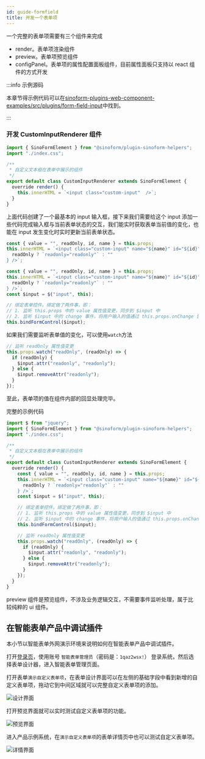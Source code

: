 ```yaml
---
id: guide-formfield
title: 开发一个表单项
---
```


一个完整的表单项需要有三个组件来完成

- render。表单项渲染组件
- preview。表单项预览组件
- configPanel。表单项的属性配置面板组件，目前属性面板只支持以 react 组件的方式开发

:::info 示例源码

本章节得示例代码可以在[sinoform-plugins-web-component-examples/src/plugins/form-field-input](https://gitee.com/sinoui/sinoform-plugins-web-component-examples/tree/master/src/plugins/form-field-input)中找到。

:::

### 开发 CustomInputRenderer 组件

```ts
import { SinoFormElement } from "@sinoform/plugin-sinoform-helpers";
import "./index.css";

/**
 * 自定义文本框在表单中展示的组件
 */
export default class CustomInputRenderer extends SinoFormElement {
  override render() {
    this.innerHTML = `<input class="custom-input"  />`;
  }
}
```

上面代码创建了一个最基本的 input 输入框，接下来我们需要给这个 input 添加一些代码完成输入框与当前表单状态的交互，我们能实时获取表单当前值的变化，也能在 input 发生变化时实时更新当前表单状态。

```typescript
const { value = "", readOnly, id, name } = this.props;
this.innerHTML = `<input class="custom-input" name="${name}" id="${id}" value="${value}" ${
  readOnly ? `readonly="readonly"` : ""
} />`;

const { value = "", readOnly, id, name } = this.props;
this.innerHTML = `<input class="custom-input" name="${name}" id="${id}" value="${value}" ${
  readOnly ? `readonly="readonly"` : ""
} />`;
const $input = $("input", this);

// 绑定表单控件。绑定做了两件事，即：
// 1. 监听 this.props 中的 value 属性值变更，同步到 $input 中
// 2. 监听 $input 中的 change 事件，将用户输入的值通过 this.props.onChange 告知智能表单
this.bindFormControl($input);
```

如果我们需要监听表单值的变化，可以使用`watch`方法

```typescript
// 监听 readOnly 属性值变更
this.props.watch("readOnly", (readOnly) => {
  if (readOnly) {
    $input.attr("readonly", "readonly");
  } else {
    $input.removeAttr("readonly");
  }
});
```

至此，表单项的值在组件内部的回显处理完毕。

完整的示例代码

```ts
import $ from "jquery";
import { SinoFormElement } from "@sinoform/plugin-sinoform-helpers";
import "./index.css";

/**
 * 自定义文本框在表单中展示的组件
 */
export default class CustomInputRenderer extends SinoFormElement {
  override render() {
    const { value = "", readOnly, id, name } = this.props;
    this.innerHTML = `<input class="custom-input" name="${name}" id="${id}" value="${value}" ${
      readOnly ? `readonly="readonly"` : ""
    } />`;
    const $input = $("input", this);

    // 绑定表单控件。绑定做了两件事，即：
    // 1. 监听 this.props 中的 value 属性值变更，同步到 $input 中
    // 2. 监听 $input 中的 change 事件，将用户输入的值通过 this.props.onChange 告知智能表单
    this.bindFormControl($input);

    // 监听 readOnly 属性值变更
    this.props.watch("readOnly", (readOnly) => {
      if (readOnly) {
        $input.attr("readonly", "readonly");
      } else {
        $input.removeAttr("readonly");
      }
    });
  }
}
```

preview 组件是预览组件，不涉及业务逻辑交互，不需要事件监听处理，属于比较纯粹的 ui 组件。

## 在智能表单产品中调试插件

本小节以智能表单外网演示环境来说明如何在智能表单产品中调试插件。

打开[登录页](http://121.30.232.162:18880/sso/)，使用账号 `智能表单管理员`（密码是：`1qaz2wsx!`） 登录系统，然后选择表单设计器，进入智能表单管理页面。

打开表单`演示自定义表单项`，在表单设计界面可以在左侧的基础字段中看到新增的自定义表单项，拖动它到中间区域就可以完整自定义表单项的添加。

![设计界面](assets/custominput-in-design.png)

打开预览界面就可以实时测试自定义表单项的功能。

![预览界面](assets/custominput-in-preview.png)

进入产品示例系统，在`演示自定义表单项`的表单详情页中也可以测试自定义表单项。

![详情界面](assets/custominput-in-detail.png)
